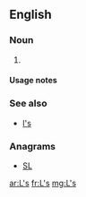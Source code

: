 {{also|LS|.ls|l's}}
==English==

===Noun===
{{head|en|noun plural form}}

# {{plural of|L|lang=en}}

====Usage notes====
{{U:en:plurals of letters}}

===See also===
* [[l's]]

===Anagrams===
* [[SL#English|SL]]

[[ar:L's]]
[[fr:L's]]
[[mg:L's]]
